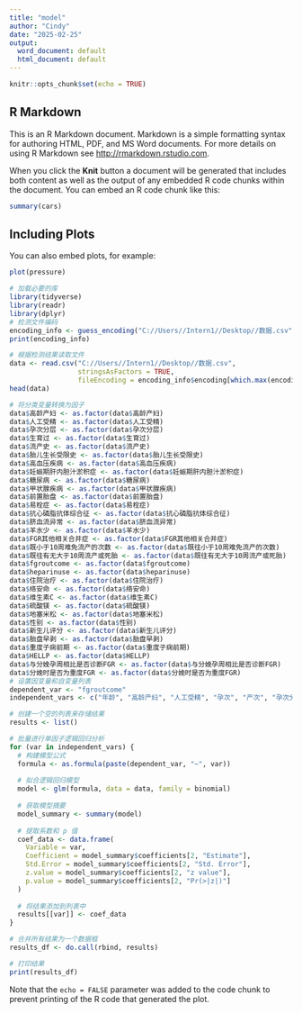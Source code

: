 ---
title: "model"
author: "Cindy"
date: "2025-02-25"
output:
  word_document: default
  html_document: default
---

```{r setup, include=FALSE}
knitr::opts_chunk$set(echo = TRUE)
```

## R Markdown

This is an R Markdown document. Markdown is a simple formatting syntax for authoring HTML, PDF, and MS Word documents. For more details on using R Markdown see <http://rmarkdown.rstudio.com>.

When you click the **Knit** button a document will be generated that includes both content as well as the output of any embedded R code chunks within the document. You can embed an R code chunk like this:

```{r cars}
summary(cars)
```

## Including Plots

You can also embed plots, for example:

```{r pressure, echo=FALSE}
plot(pressure)
```
```{r}
# 加载必要的库
library(tidyverse)
library(readr)
library(dplyr)
# 检测文件编码
encoding_info <- guess_encoding("C://Users//Intern1//Desktop//数据.csv")
print(encoding_info)

# 根据检测结果读取文件
data <- read.csv("C://Users//Intern1//Desktop//数据.csv", 
                 stringsAsFactors = TRUE, 
                 fileEncoding = encoding_info$encoding[which.max(encoding_info$confidence)])
head(data)

# 将分类变量转换为因子
data$高龄产妇 <- as.factor(data$高龄产妇)
data$人工受精 <- as.factor(data$人工受精)
data$孕次分层 <- as.factor(data$孕次分层)
data$生育过 <- as.factor(data$生育过)
data$流产史 <- as.factor(data$流产史)
data$胎儿生长受限史 <- as.factor(data$胎儿生长受限史)
data$高血压疾病 <- as.factor(data$高血压疾病)
data$妊娠期肝内胆汁淤积症 <- as.factor(data$妊娠期肝内胆汁淤积症)
data$糖尿病 <- as.factor(data$糖尿病)
data$甲状腺疾病 <- as.factor(data$甲状腺疾病)
data$前置胎盘 <- as.factor(data$前置胎盘)
data$易栓症 <- as.factor(data$易栓症)
data$抗心磷脂抗体综合征 <- as.factor(data$抗心磷脂抗体综合征)
data$脐血流异常 <- as.factor(data$脐血流异常)
data$羊水少 <- as.factor(data$羊水少)
data$FGR其他相关合并症 <- as.factor(data$FGR其他相关合并症)
data$既小于10周难免流产的次数 <- as.factor(data$既往小于10周难免流产的次数)
data$既往有无大于10周流产或死胎 <- as.factor(data$既往有无大于10周流产或死胎)
data$fgroutcome <- as.factor(data$fgroutcome)
data$heparinuse <- as.factor(data$heparinuse)
data$住院治疗 <- as.factor(data$住院治疗)
data$络安命 <- as.factor(data$络安命)
data$维生素C <- as.factor(data$维生素C)
data$硫酸镁 <- as.factor(data$硫酸镁)
data$地塞米松 <- as.factor(data$地塞米松)
data$性别 <- as.factor(data$性别)
data$新生儿评分 <- as.factor(data$新生儿评分)
data$胎盘早剥 <- as.factor(data$胎盘早剥)
data$重度子痫前期 <- as.factor(data$重度子痫前期)
data$HELLP <- as.factor(data$HELLP)
data$与分娩孕周相比是否诊断FGR <- as.factor(data$与分娩孕周相比是否诊断FGR)
data$分娩时是否为重度FGR <- as.factor(data$分娩时是否为重度FGR)
# 设置因变量和自变量列表
dependent_var <- "fgroutcome"
independent_vars <- c("年龄", "高龄产妇", "人工受精", "孕次", "产次", "孕次分层", "生育过", "流产史", "胎儿生长受限史", "高血压疾病", "妊娠期肝内胆汁淤积症", "糖尿病", "甲状腺疾病", "前置胎盘", "易栓症", "抗心磷脂抗体综合征", "脐血流异常", "羊水少", "FGR其他相关合并症", "既往小于10周难免流产的次数", "既往有无大于10周流产或死胎", "身高", "本次妊娠孕前体重Kg", "分娩前体重Kg", "孕期体重增加Kg", "孕前体重指数", "孕期体重增加是否符合相应BMI值", "首次孕周", "肝素使用时间", "住院治疗", "络安命", "维生素C", "硫酸镁", "地塞米松", "性别", "出生体重g", "出生1分钟评分", "出生5分钟评分", "入住NICU", "分娩孕周", "新生儿评分", "胎盘早剥", "重度子痫前期", "HELLP", "与分娩孕周相比是否诊断FGR", "分娩时是否为重度FGR", "由首次及最后诊断")

# 创建一个空的列表来存储结果
results <- list()

# 批量进行单因子逻辑回归分析
for (var in independent_vars) {
  # 构建模型公式
  formula <- as.formula(paste(dependent_var, "~", var))
  
  # 拟合逻辑回归模型
  model <- glm(formula, data = data, family = binomial)
  
  # 获取模型摘要
  model_summary <- summary(model)
  
  # 提取系数和 p 值
  coef_data <- data.frame(
    Variable = var,
    Coefficient = model_summary$coefficients[2, "Estimate"],
    Std.Error = model_summary$coefficients[2, "Std. Error"],
    z.value = model_summary$coefficients[2, "z value"],
    p.value = model_summary$coefficients[2, "Pr(>|z|)"]
  )
  
  # 将结果添加到列表中
  results[[var]] <- coef_data
}

# 合并所有结果为一个数据框
results_df <- do.call(rbind, results)

# 打印结果
print(results_df)
```


Note that the `echo = FALSE` parameter was added to the code chunk to prevent printing of the R code that generated the plot.
